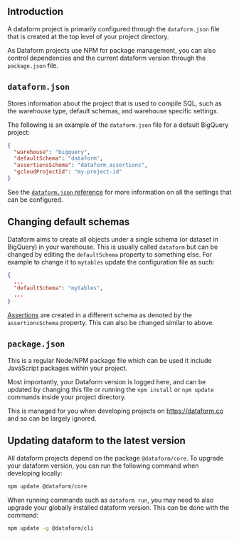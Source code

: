 

## Introduction

A dataform project is primarily configured through the `dataform.json` file that is created at the top level of your project directory.

As Dataform projects use NPM for package management, you can also control dependencies and the current dataform version through the `package.json` file. 

## `dataform.json`

Stores information about the project that is used to compile SQL, such as the warehouse type, default schemas, and warehouse specific settings.

The following is an example of the `dataform.json` file for a default BigQuery project:
```json
{
  "warehouse": "bigquery",
  "defaultSchema": "dataform",
  "assertionsSchema": "dataform_assertions",
  "gcloudProjectId": "my-project-id"
}
```

See the [`dataform.json` reference](/reference/dataform-json) for more information on all the settings that can be configured.

## Changing default schemas

Dataform aims to create all objects under a single schema (or dataset in BigQuery) in your warehouse. This is usually called `dataform` but can be changed by editing the `defaultSchema` property to something else. For example to change it to `mytables` update the configuration file as such:

```json
{
  ...
  "defaultSchema": "mytables",
  ...
}
```

[Assertions](/guides/assertions) are created in a different schema as denoted by the `assertionsSchema` property. This can also be changed similar to above.


## `package.json`

This is a regular Node/NPM package file which can be used it include JavaScript packages within your project.

Most importantly, your Dataform version is logged here, and can be updated by changing this file or running the `npm install` or `npm update` commands inside your project directory.

This is managed for you when developing projects on https://dataform.co and so can be largely ignored.

## Updating dataform to the latest version

All dataform projects depend on the package `@dataform/core`. To upgrade your dataform version, you can run the following command when developing locally:

```bash
npm update @dataform/core
```

When running commands such as `dataform run`, you may need to also upgrade your globally installed dataform version. This can be done with the command:

```bash
npm update -g @dataform/cli
```
